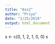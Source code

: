```yaml
---
title: "Ass2"
author: "Priya"
date: "1/25/2019"
output: html_document
---
```

s <- c(0, 1, 2, 1, 0, 0)
s